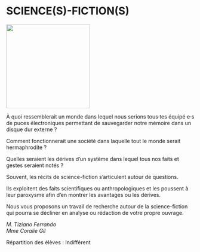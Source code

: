 # SCIENCE(S)-FICTION(S)

::: {.center data-latex=""}
![](images/science-s-fiction-s.jpg){height=16em}
:::

À quoi ressemblerait un monde dans lequel nous serions tous·tes
équipé·e·s de puces électroniques permettant de sauvegarder notre
mémoire dans un disque dur externe&nbsp;?

Comment fonctionnerait une société dans laquelle tout le monde serait
hermaphrodite&nbsp;?

Quelles seraient les dérives d'un système dans lequel tous nos faits et
gestes seraient notés&nbsp;?

Souvent, les récits de science-fiction s'articulent autour de questions.

Ils exploitent des faits scientifiques ou anthropologiques et les
poussent à leur paroxysme afin d'en montrer les avantages ou les
dérives.

Nous vous proposons un travail de recherche autour de la science-fiction
qui pourra se décliner en analyse ou rédaction de votre propre ouvrage. 

::: {.signature data-latex=""}
_M. Tiziano Ferrando_  
_Mme Coralie Gil_  
:::
Répartition des élèves : Indifférent